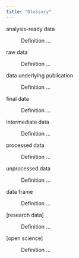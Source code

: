 ```yaml
---
title: "Glossary"
---
```


[analysis-ready data]{#term-id-1}

:   Definition ...

[raw data]{#term-id-2}

:   Definition ...

[data underlying publication]{#term-id-3}

:   Definition ...

[final data]{#term-id-4}

:   Definition ...

[intermediate data]{#term-id-5}

:   Definition ...

[processed data]{#term-id-6}

:   Definition ...

[unprocessed data]{#term-id-7}

:   Definition ...

[data frame]{#term-id-8}

:   Definition ...

[research data]

:   Definition ...

[open science]

:   Definition ...
